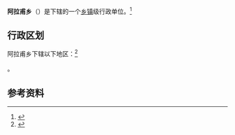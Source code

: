 {{中国乡级行政区|65/31/22/210/000}}

'''阿拉甫乡'''（{{lang-ug|ھاراپ يېزىسى|Harap yézisi}}）是{{PRC admin/fullname|65/31/22/210/000|3}}下辖的一个[[乡镇|乡镇]]级行政单位。<ref>{{PRC admin/ref sgc|{{PRC admin/parent|65/31/22/210/000}}}}</ref>

== 行政区划 ==

阿拉甫乡下辖以下地区：<ref>{{PRC admin/ref sgc|65/31/22/210/000}}</ref>

{{PRC admin/children|65/31/22/210/000}}。

== 参考资料 ==

{{reflist}}

{{PRC admin/navcat|65/31/22/210/000}}
{{新疆行政区划小作品}}